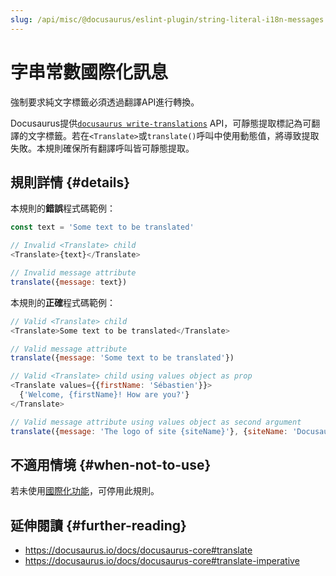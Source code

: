 ```yaml
---
slug: /api/misc/@docusaurus/eslint-plugin/string-literal-i18n-messages
---
```


# 字串常數國際化訊息

強制要求純文字標籤必須透過翻譯API進行轉換。

Docusaurus提供[`docusaurus write-translations`](../../../cli.mdx#docusaurus-write-translations-sitedir) API，可靜態提取標記為可翻譯的文字標籤。若在`<Translate>`或`translate()`呼叫中使用動態值，將導致提取失敗。本規則確保所有翻譯呼叫皆可靜態提取。

## 規則詳情 {#details}

本規則的**錯誤**程式碼範例：

```js
const text = 'Some text to be translated'

// Invalid <Translate> child
<Translate>{text}</Translate>

// Invalid message attribute
translate({message: text})
```

本規則的**正確**程式碼範例：

```js
// Valid <Translate> child
<Translate>Some text to be translated</Translate>

// Valid message attribute
translate({message: 'Some text to be translated'})

// Valid <Translate> child using values object as prop
<Translate values={{firstName: 'Sébastien'}}>
  {'Welcome, {firstName}! How are you?'}
</Translate>

// Valid message attribute using values object as second argument
translate({message: 'The logo of site {siteName}'}, {siteName: 'Docusaurus'})
```

## 不適用情境 {#when-not-to-use}

若未使用[國際化功能](../../../i18n/i18n-introduction.mdx)，可停用此規則。

## 延伸閱讀 {#further-reading}

- https://docusaurus.io/docs/docusaurus-core#translate
- https://docusaurus.io/docs/docusaurus-core#translate-imperative